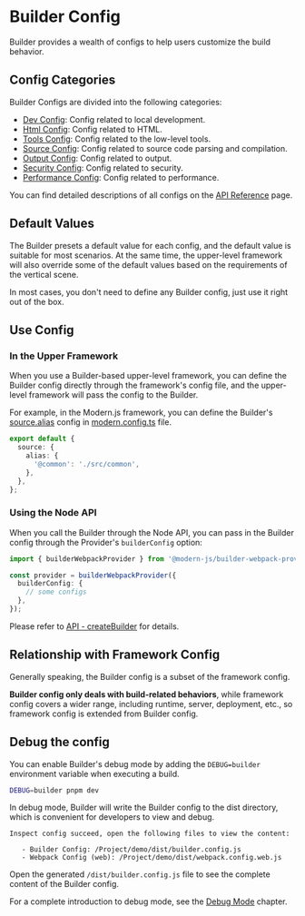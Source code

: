 # Builder Config

Builder provides a wealth of configs to help users customize the build behavior.

## Config Categories

Builder Configs are divided into the following categories:

- [Dev Config](/api/config-dev.html): Config related to local development.
- [Html Config](/api/config-html.html): Config related to HTML.
- [Tools Config](/api/config-tools.html): Config related to the low-level tools.
- [Source Config](/api/config-source.html): Config related to source code parsing and compilation.
- [Output Config](/api/config-output.html): Config related to output.
- [Security Config](/api/config-security.html): Config related to security.
- [Performance Config](/api/config-performance.html): Config related to performance.

You can find detailed descriptions of all configs on the [API Reference](/en/api/) page.

## Default Values

The Builder presets a default value for each config, and the default value is suitable for most scenarios. At the same time, the upper-level framework will also override some of the default values based on the requirements of the vertical scene.

In most cases, you don't need to define any Builder config, just use it right out of the box.

## Use Config

### In the Upper Framework

When you use a Builder-based upper-level framework, you can define the Builder config directly through the framework's config file, and the upper-level framework will pass the config to the Builder.

For example, in the Modern.js framework, you can define the Builder's [source.alias](/en/api/config-source.html#sourcealias) config in [modern.config.ts](https://modernjs.dev/en/configure/app/usage.html) file.

```ts title="modern.config.ts"
export default {
  source: {
    alias: {
      '@common': './src/common',
    },
  },
};
```

### Using the Node API

When you call the Builder through the Node API, you can pass in the Builder config through the Provider's `builderConfig` option:

```ts
import { builderWebpackProvider } from '@modern-js/builder-webpack-provider';

const provider = builderWebpackProvider({
  builderConfig: {
    // some configs
  },
});
```

Please refer to [API - createBuilder](/en/api/builder-core.html#createbuilder) for details.

## Relationship with Framework Config

Generally speaking, the Builder config is a subset of the framework config.

**Builder config only deals with build-related behaviors**, while framework config covers a wider range, including runtime, server, deployment, etc., so framework config is extended from Builder config.

## Debug the config

You can enable Builder's debug mode by adding the `DEBUG=builder` environment variable when executing a build.

```bash
DEBUG=builder pnpm dev
```

In debug mode, Builder will write the Builder config to the dist directory, which is convenient for developers to view and debug.

```
Inspect config succeed, open the following files to view the content:

   - Builder Config: /Project/demo/dist/builder.config.js
   - Webpack Config (web): /Project/demo/dist/webpack.config.web.js
```

Open the generated `/dist/builder.config.js` file to see the complete content of the Builder config.

For a complete introduction to debug mode, see the [Debug Mode](/guide/debug/debug-mode.html) chapter.
